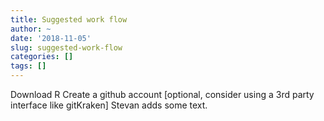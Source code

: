 ```yaml
---
title: Suggested work flow
author: ~
date: '2018-11-05'
slug: suggested-work-flow
categories: []
tags: []
---
```


Download R
Create a github account
[optional, consider using a 3rd party interface like gitKraken]
Stevan adds some text.

